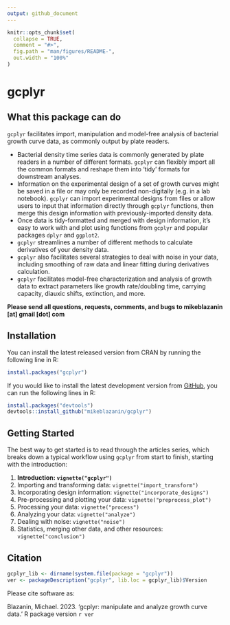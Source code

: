 ```yaml
---
output: github_document
---
```


<!-- README.md is generated from README.Rmd. Please edit that file -->

<!--
You'll still need to render `README.Rmd` regularly, to keep `README.md` up-to-date. `devtools::build_readme()` is handy for this. You could also use GitHub Actions to re-render `README.Rmd` every time you push. An example workflow can be found here: <https://github.com/r-lib/actions/tree/v1/examples>.

You can also embed plots in R chunks. In that case, don't forget to commit and push the resulting figure files, so they display on GitHub and CRAN.
-->

```r
knitr::opts_chunk$set(
  collapse = TRUE,
  comment = "#>",
  fig.path = "man/figures/README-",
  out.width = "100%"
)
```

# gcplyr

<!-- badges: start -->
<!-- badges: end -->

## What this package can do

`gcplyr` facilitates import, manipulation and model-free analysis of bacterial growth curve data, as commonly output by plate readers. 

* Bacterial density time series data is commonly generated by plate readers in a number of different formats. `gcplyr` can flexibly import all the common formats and reshape them into 'tidy' formats for downstream analyses.
* Information on the experimental design of a set of growth curves might be saved in a file or may only be recorded non-digitally (e.g. in a lab notebook). `gcplyr` can import experimental designs from files or allow users to input that information directly through `gcplyr` functions, then merge this design information with previously-imported density data.
* Once data is tidy-formatted and merged with design information, it's easy to work with and plot using functions from `gcplyr` and popular packages `dplyr` and `ggplot2`.
* `gcplyr` streamlines a number of different methods to calculate derivatives of your density data.
* `gcplyr` also facilitates several strategies to deal with noise in your data, including smoothing of raw data and linear fitting during derivatives calculation.
* `gcplyr` facilitates model-free characterization and analysis of growth data to extract parameters like growth rate/doubling time, carrying capacity, diauxic shifts, extinction, and more.

**Please send all questions, requests, comments, and bugs to mikeblazanin [at] gmail [dot] com**

## Installation

You can install the latest released version from CRAN by running the following line in R:

``` r
install.packages("gcplyr")
```

If you would like to install the latest development version from [GitHub](https://github.com/mikeblazanin/gcplyr/), you can run the following lines in R:

``` r
install.packages("devtools")
devtools::install_github("mikeblazanin/gcplyr")
```

## Getting Started

The best way to get started is to read through the articles series, which breaks down a typical workflow using `gcplyr` from start to finish, starting with the introduction:

1. **Introduction: `vignette("gcplyr")`**
2. Importing and transforming data: `vignette("import_transform")`
3. Incorporating design information: `vignette("incorporate_designs")`
4. Pre-processing and plotting your data: `vignette("preprocess_plot")`
5. Processing your data: `vignette("process")`
6. Analyzing your data: `vignette("analyze")`
7. Dealing with noise: `vignette("noise")`
8. Statistics, merging other data, and other resources: `vignette("conclusion")`

## Citation

```r
gcplyr_lib <- dirname(system.file(package = "gcplyr"))
ver <- packageDescription("gcplyr", lib.loc = gcplyr_lib)$Version
```

Please cite software as:

 Blazanin, Michael. 2023. 'gcplyr: manipulate and analyze growth curve data.' R package version `r ver`